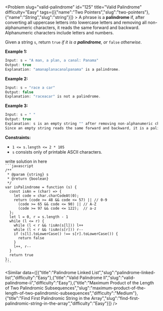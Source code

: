 
<Problem slug="valid-palindrome" id="125" title="Valid Palindrome" difficulty="Easy" tags={[{"name":"Two Pointers","slug":"two-pointers"},{"name":"String","slug":"string"}]} >
    A phrase is a **palindrome** if, after converting all uppercase letters into lowercase letters and removing all non-alphanumeric characters, it reads the same forward and backward. Alphanumeric characters include letters and numbers.

Given a string `s`, return `true` _if it is a **palindrome**, or_ `false` _otherwise_.

**Example 1:**

```javascript 
Input: s = "A man, a plan, a canal: Panama"
Output: true
Explanation: "amanaplanacanalpanama" is a palindrome.

```

**Example 2:**

```javascript 
Input: s = "race a car"
Output: false
Explanation: "raceacar" is not a palindrome.

```

**Example 3:**

```javascript 
Input: s = " "
Output: true
Explanation: s is an empty string "" after removing non-alphanumeric characters.
Since an empty string reads the same forward and backward, it is a palindrome.

```

**Constraints:**

*   `1 <= s.length <= 2 * 105`
*   `s` consists only of printable ASCII characters.
</Problem >

<Solution>
write solution in here
</Solution>

<Code>
```javascript
/**
 * @param {string} s
 * @return {boolean}
 */
var isPalindrome = function (s) {
  const isAn = (char) => {
    let code = char.charCodeAt(0);
    return (code >= 48 && code <= 57) || // 0-9
      (code >= 65 && code <= 90) || // A-Z
      (code >= 97 && code <= 122);  // a-z
  };
  let l = 0, r = s.length - 1
  while (l <= r) {
    while (l < r && !isAn(s[l])) l++
    while (l < r && !isAn(s[r])) r--
    if (s[l].toLowerCase() !== s[r].toLowerCase()) {
      return false
    }
    l++, r--
  }
  return true
};
```
</Code>

<Similar data={[{"title":"Palindrome Linked List","slug":"palindrome-linked-list","difficulty":"Easy"},{"title":"Valid Palindrome II","slug":"valid-palindrome-ii","difficulty":"Easy"},{"title":"Maximum Product of the Length of Two Palindromic Subsequences","slug":"maximum-product-of-the-length-of-two-palindromic-subsequences","difficulty":"Medium"},{"title":"Find First Palindromic String in the Array","slug":"find-first-palindromic-string-in-the-array","difficulty":"Easy"}]} />
